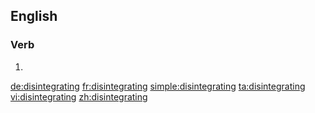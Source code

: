 ==English==

===Verb===
{{head|en|present participle}}

# {{present participle of|disintegrate|lang=en}}

[[de:disintegrating]]
[[fr:disintegrating]]
[[simple:disintegrating]]
[[ta:disintegrating]]
[[vi:disintegrating]]
[[zh:disintegrating]]